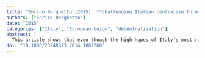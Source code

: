 ```yaml
---
title: "Enrico Borghetto (2015). **Challenging Italian centralism through the vertical shift of competences to the subnational and supranational levels**. *Contemporary Italian Politics*, 7(1), 58--75."
authors: ["Enrico Borghetto"]
date: "2015"
categories: ["Italy", "European Union", "decentralization"]
abstract: |
  This article shows that even though the high hopes of Italy’s most radical federalist advocates were largely dashed as the country remains a regionalised state within a less-than-federal European Union (EU), there have in fact been changes in the vertical allocation of competences since the early 1990s. The article maps these transformations in Italian democracy by tracing the formal transfer of national powers to subnational and EU levels. In addition, it portrays the driving forces behind this competence shift and discusses other outcomes of the process besides the changes in the Italian Constitution and EU Treaties. It concludes that central institutions have only adapted partially and incrementally to this formal transfer of powers.
doi: "10.1080/23248823.2014.1002260"
---
```

